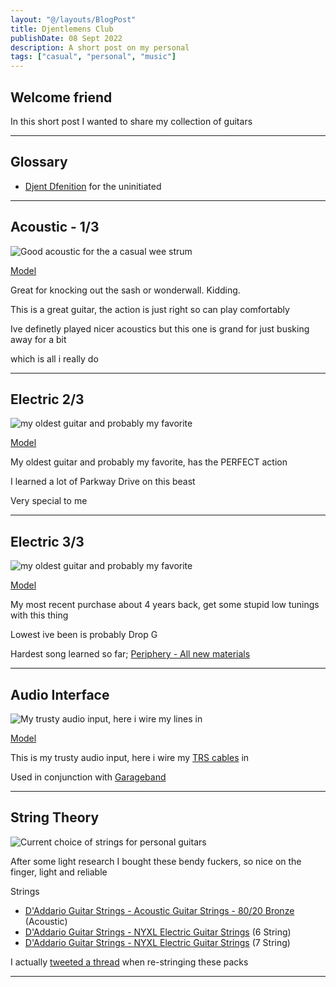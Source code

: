 ```yaml
---
layout: "@/layouts/BlogPost"
title: Djentlemens Club
publishDate: 08 Sept 2022
description: A short post on my personal
tags: ["casual", "personal", "music"]
---
```



## Welcome friend

In this short post I wanted to share my collection of guitars


---

## Glossary
- [Djent Dfenition](https://www.urbandictionary.com/define.php?term=Djent) for the uninitiated
---

## Acoustic - 1/3

<Image src={acoustic} alt="Good acoustic for the a casual wee strum"/>

[Model](https://www.jasmineguitars.com/product/jo-37ce/)

Great for knocking out the sash or wonderwall. Kidding.

This is a great guitar, the action is just right so can play comfortably

Ive definetly played nicer acoustics but this one is grand for just busking away for a bit

which is all i really do

---

## Electric 2/3

<Image src={jackson} alt="my oldest guitar and probably my favorite"/>

[Model](https://www.jacksonguitars.com/en-US/body-shape/dinky/js-series-dinky-js11/2910121503.html)

My oldest guitar and probably my favorite, has the PERFECT action

I learned a lot of Parkway Drive on this beast

Very special to me

---

## Electric 3/3

<Image src={schecter} alt="my oldest guitar and probably my favorite"/>

[Model](https://www.schecterguitars.com/Omen-7_2)

My most recent purchase about 4 years back, get some stupid low tunings with this thing

Lowest ive been is probably Drop G

Hardest song learned so far; [Periphery - All new materials](https://www.youtube.com/watch?v=WdQFDKB0gig)

---

## Audio Interface

<Image src={audiointerface} alt="My trusty audio input, here i wire my lines in"/>

[Model](https://focusrite.com/en/usb-audio-interface/scarlett/scarlett-2i2)

This is my trusty audio input, here i wire my [TRS cables](https://en.wikipedia.org/wiki/TRS_cable) in

Used in conjunction with [Garageband](https://www.apple.com/uk/mac/garageband/)

---

## String Theory

<Image src={stringtheory} alt="Current choice of strings for personal guitars"/>

After some light research I bought these bendy fuckers, so nice on the finger, light and reliable

Strings
- [D'Addario Guitar Strings - Acoustic Guitar Strings - 80/20 Bronze](https://www.amazon.co.uk/gp/product/B00IZCSX9U) (Acoustic)
- [D'Addario Guitar Strings - NYXL Electric Guitar Strings](https://www.amazon.co.uk/gp/product/B0002H0FMO) (6 String)
- [D'Addario Guitar Strings - NYXL Electric Guitar Strings](https://www.amazon.co.uk/gp/product/B00YJJ0K0I) (7 String)

I actually [tweeted a thread](https://twitter.com/_kolvin/status/1533117797383000064?s=20&t=9yHsbCVoYKwYnQopFcaYUA) when re-stringing these packs

---